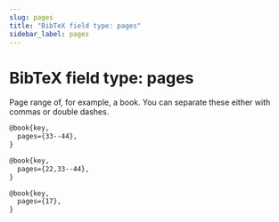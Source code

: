 ```yaml
---
slug: pages
title: "BibTeX field type: pages"
sidebar_label: pages
---
```


# BibTeX field type: pages

Page range of, for example, a book. You can separate these either with commas or double dashes.

```tex
@book{key,
  pages={33--44},
}

@book{key,
  pages={22,33--44},
}

@book{key,
  pages={17},
}
```
